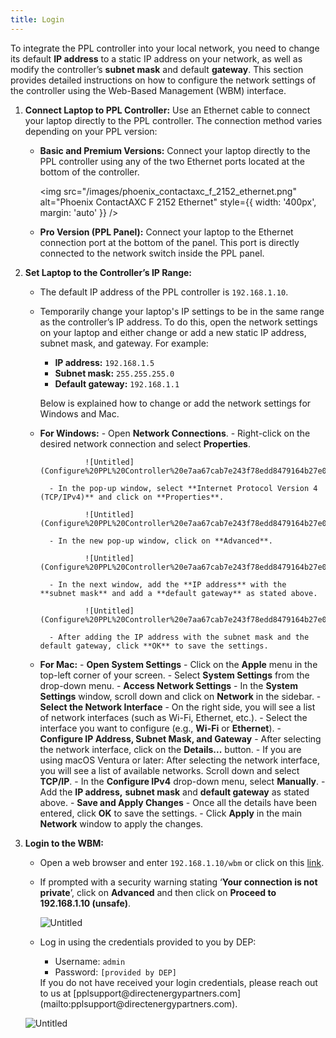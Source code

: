 ```yaml
---
title: Login
---
```


To integrate the PPL controller into your local network, you need to change its default **IP address** to a static IP address on your network, 
as well as modify the controller’s **subnet mask** and default **gateway**. This section provides detailed instructions on how to configure the 
network settings of the controller using the Web-Based Management (WBM) interface.

1. **Connect Laptop to PPL Controller:**
Use an Ethernet cable to connect your laptop directly to the PPL controller. The connection method varies depending on your PPL version:
	- **Basic and Premium Versions:** Connect your laptop directly to the PPL controller using any of the two Ethernet ports located at the bottom of the controller.
			
		<img
			src="/images/phoenix_contactaxc_f_2152_ethernet.png"
			alt="Phoenix ContactAXC F 2152 Ethernet"
			style={{ width: '400px', margin: 'auto' }}
		/>
			
	- **Pro Version (PPL Panel):** Connect your laptop to the Ethernet connection port at the bottom of the panel. This port is directly connected to the network switch inside the PPL panel.

2. **Set Laptop to the Controller’s IP Range:**
	- The default IP address of the PPL controller is `192.168.1.10`.
	- Temporarily change your laptop's IP settings to be in the same range as the controller’s IP address. To do this, open the network settings on your laptop and either change or add a new static IP address, subnet mask, and gateway. For example:
		- **IP address:** `192.168.1.5`
		- **Subnet mask:** `255.255.255.0`
		- **Default gateway:** `192.168.1.1`
		
		Below is explained how to change or add the network settings for Windows and Mac.
			
	- **For Windows:**
			- Open **Network Connections**.
			- Right-click on the desired network connection and select **Properties**.
					
					![Untitled](Configure%20PPL%20Controller%20e7aa67cab7e243f78edd8479164b27e0/Untitled.png)
					
			- In the pop-up window, select **Internet Protocol Version 4 (TCP/IPv4)** and click on **Properties**.
					
					![Untitled](Configure%20PPL%20Controller%20e7aa67cab7e243f78edd8479164b27e0/Untitled%201.png)
					
			- In the new pop-up window, click on **Advanced**.
					
					![Untitled](Configure%20PPL%20Controller%20e7aa67cab7e243f78edd8479164b27e0/Untitled%202.png)
					
			- In the next window, add the **IP address** with the **subnet mask** and add a **default gateway** as stated above.
					
					![Untitled](Configure%20PPL%20Controller%20e7aa67cab7e243f78edd8479164b27e0/Untitled%203.png)
					
			- After adding the IP address with the subnet mask and the default gateway, click **OK** to save the settings.
	- **For Mac:**
			- **Open System Settings**
					- Click on the **Apple** menu in the top-left corner of your screen.
					- Select **System Settings** from the drop-down menu.
			- **Access Network Settings**
					- In the **System Settings** window, scroll down and click on **Network** in the sidebar.
			- **Select the Network Interface**
					- On the right side, you will see a list of network interfaces (such as Wi-Fi, Ethernet, etc.).
					- Select the interface you want to configure (e.g., **Wi-Fi** or **Ethernet**).
			- **Configure IP Address, Subnet Mask, and Gateway**
					- After selecting the network interface, click on the **Details...** button.
							- If you are using macOS Ventura or later: After selecting the network interface, you will see a list of available networks. Scroll down and select **TCP/IP**.
					- In the **Configure IPv4** drop-down menu, select **Manually**.
					- Add the **IP address,** **subnet mask** and **default gateway** as stated above.
			- **Save and Apply Changes**
					- Once all the details have been entered, click **OK** to save the settings.
					- Click **Apply** in the main **Network** window to apply the changes.
3. **Login to the WBM:**
	- Open a web browser and enter `192.168.1.10/wbm` or click on this [link](https://192.168.1.10/wbm).
	- If prompted with a security warning stating ‘**Your connection is not private**’, click on **Advanced** and then click on **Proceed to 192.168.1.10 (unsafe)**.
			
		![Untitled](Configure%20PPL%20Controller%20e7aa67cab7e243f78edd8479164b27e0/Untitled%204.png)
			
	- Log in using the credentials provided to you by DEP:
		- Username: `admin`
		- Password: `[provided by DEP]`
		
		<Note>
			If you do not have received your login credentials, please reach out to us at [pplsupport@directenergypartners.com](mailto:pplsupport@directenergypartners.com).
		</Note>
	
	![Untitled](Configure%20PPL%20Controller%20e7aa67cab7e243f78edd8479164b27e0/Untitled%205.png)